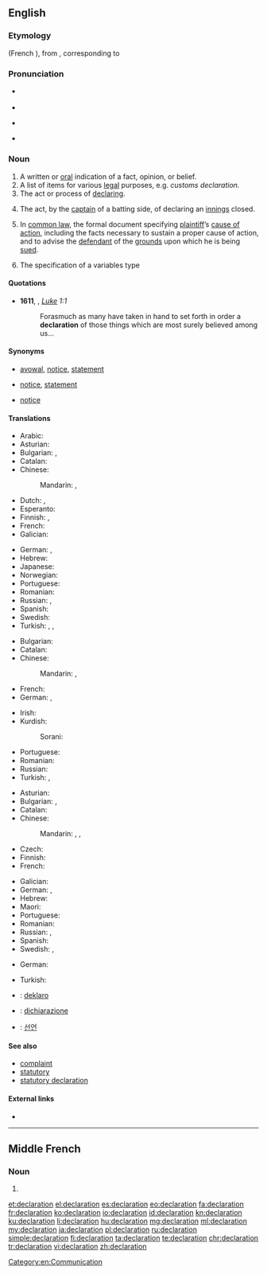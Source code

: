 {{also|déclaration}}
==English==

===Etymology===
{{etyl|fro|en}} {{term|declaration|lang=fro}} (French {{term|déclaration|lang=fr}}), from {{etyl|la|en}} {{term|declarationem|lang=la}}, corresponding to {{suffix|declare|ation}}

===Pronunciation===
* {{a|UK}} {{IPA|/ˌdɛkləˈɹeɪʃən/}}
* {{X-SAMPA|/dEkl{"r\eIS@n/}}
* {{a|US}} {{IPA|/dɛkləˈɹejʃn̩/}}
* {{rhymes|eɪʃən}}

===Noun===
{{en-noun}}

# A written or [[oral]] indication of a fact, opinion, or belief.
# A list of items for various [[legal]] purposes, e.g. ''customs declaration.''
# The act or process of [[declare|declaring]].
# {{context|cricket|lang=en}} The act, by the [[captain]] of a batting side, of declaring an [[innings]] closed.
# {{context|legal|lang=en}} In [[common law]], the formal document specifying [[plaintiff]]’s [[cause of action]], including the facts necessary to sustain a proper cause of action, and to advise the [[defendant]] of the [[grounds]] upon which he is being [[sued]].
# {{context|computing|lang=en}} The specification of a variables type

====Quotations====
* '''1611''', {{w|King James Version of the Bible}}, ''[[s:Bible (King James)/Luke|Luke]] 1:1''
*: Forasmuch as many have taken in hand to set forth in order a '''declaration''' of those things which are most surely believed among us...

====Synonyms====
* {{sense|written or oral indication}} [[avowal]], [[notice]], [[statement]]
* {{sense|list of items for legal purposes}} [[notice]], [[statement]]
* {{sense|act or process of declaring}} [[notice]]

====Translations====
{{trans-top|written or oral indication of a fact, opinion, or belief}}
* Arabic: {{t|ar|إعلان|tr=ʼiʻlān|m}}
* Asturian: {{t|ast|declaración|f}}
* Bulgarian: {{t+|bg|заявление|n}}, {{t+|bg|декларация|f}}
* Catalan: {{t|ca|declaració|f}}
* Chinese:
*: Mandarin: {{t|cmn|聲明}}, {{t+|cmn|声明|tr=shēngmíng}}
* Dutch: {{t+|nl|verklaring|f}}, {{t+|nl|declaratie|f}}
* Esperanto: {{t|eo|deklaracio}}
* Finnish: {{t+|fi|julistus}}, {{t|fi|tiedoksianto}}
* French: {{t+|fr|déclaration|f}}
* Galician: {{t+|gl|declaración|f}}
{{trans-mid}}
* German: {{t+|de|Erklärung|f}}, {{t+|de|Deklaration|f}}
* Hebrew: {{t|he|הצהרה|tr=hatzhara|f}}
* Japanese: {{t+|ja|宣言|tr=せんげん, sengen}}
* Norwegian: {{t+|no|erklæring|m|f}}
* Portuguese: {{t+|pt|declaração|f}}
* Romanian: {{t+|ro|declarație|f}}
* Russian: {{t+|ru|заявление|tr=zajavl'énije|n}}, {{t+|ru|декларация|tr=deklarátsija|f}}
* Spanish: {{t+|es|declaración|f}}
* Swedish: {{t+|sv|tillkännagivande}}
* Turkish: {{t+|tr|açıklama}}, {{t+|tr|deklarasyon}}, {{t+|tr|bildiri}}
{{trans-bottom}}

{{trans-top|list of items for various legal purposes}}
* Bulgarian: {{t+|bg|декларация|f}}
* Catalan: {{t|ca|declaració|f}}
* Chinese:
*: Mandarin: {{t|cmn|報單}}, {{t+|cmn|报单|tr=bàodān}}
* French: {{t+|fr|déclaration|f}}
* German: {{t+|de|Erklärung|f}}, {{t+|de|Deklaration|f}}
{{trans-mid}}
* Irish: {{t|ga|dearbhú|m}}
* Kurdish:
*: Sorani: {{t|ku|به‌یان}}
* Portuguese: {{t+|pt|declaração|f}}
* Romanian: {{t+|ro|declarație|f}}
* Russian: {{t+|ru|декларация|f|tr=d'eklarácija}}
* Turkish: {{t+|tr|beyanat}}, {{t+|tr|bildirge}}
{{trans-bottom}}

{{trans-top|act or process of declaring}}
* Asturian: {{t|ast|declaración|f}}
* Bulgarian: {{t|bg|заявяване|n}}, {{t+|bg|деклариране|n}}
* Catalan: {{t|ca|declaració|f}}
* Chinese:
*: Mandarin: {{t|cmn|報單}}, {{t+|cmn|报单|tr=bàodān}}, {{t+|cmn|宣言|tr=xuānyán}}
* Czech: {{t|cs|vyhlášení|n}}
* Finnish: {{t+|fi|julistus}}
* French: {{t+|fr|déclaration|f}}
{{trans-mid}}
* Galician: {{t+|gl|declaración|f}}
* German: {{t+|de|Erklärung|f}}, {{t+|de|Deklaration|f}}
* Hebrew: {{t|he|הצהרה|tr=hatzhara|f}}
* Maori: {{t|mi|whakapuakanga}}
* Portuguese: {{t+|pt|declaração|f}}
* Romanian: {{t+|ro|declarare|f}}
* Russian: {{t+|ru|заявление|tr=zajavl'énije|n}}, {{t+|ru|объявление|tr=objavl'énije|n}}
* Spanish: {{t+|es|declaración|f}}
* Swedish: {{t+|sv|förklara}}, {{t+|sv|deklarera}}
{{trans-bottom}}

{{trans-top|(cricket) act, by the captain of a batting side, of declaring an innings closed}}
{{trans-mid}}
{{trans-bottom}}

{{trans-top|specification of a variables type}}
* German: {{t+|de|Deklaration|f}}
{{trans-mid}}
* Turkish: {{t|tr|açıklayıcı deyim}}
{{trans-bottom}}

{{checktrans-top}}
* {{ttbc|eo}}: [[deklaro]]
* {{ttbc|it}}: [[dichiarazione]] {{f}}
{{trans-mid}}
* {{ttbc|ko}}: [[선언]]
{{trans-bottom}}

====See also====
* [[complaint]]
* [[statutory]]
* [[statutory declaration]]

====External links====
* {{pedia}}

[[Category:en:Communication]]

----

==Middle French==

===Noun===
{{frm-noun|f}}

# {{l/en|declaration}}

[[et:declaration]]
[[el:declaration]]
[[es:declaration]]
[[eo:declaration]]
[[fa:declaration]]
[[fr:declaration]]
[[ko:declaration]]
[[io:declaration]]
[[id:declaration]]
[[kn:declaration]]
[[ku:declaration]]
[[li:declaration]]
[[hu:declaration]]
[[mg:declaration]]
[[ml:declaration]]
[[my:declaration]]
[[ja:declaration]]
[[pl:declaration]]
[[ru:declaration]]
[[simple:declaration]]
[[fi:declaration]]
[[ta:declaration]]
[[te:declaration]]
[[chr:declaration]]
[[tr:declaration]]
[[vi:declaration]]
[[zh:declaration]]